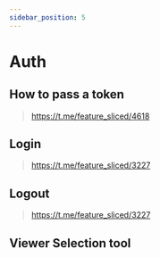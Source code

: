 ```yaml
---
sidebar_position: 5
---
```



# Auth

<WIP ticket="176" />

## How to pass a token

> https://t.me/feature_sliced/4618

## Login

> https://t.me/feature_sliced/3227

## Logout

> https://t.me/feature_sliced/3227

## Viewer Selection tool
